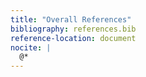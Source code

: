```yaml
---
title: "Overall References"
bibliography: references.bib
reference-location: document
nocite: |
  @*
---
```


:::::: {.column-page-inset-right}
::: {#refs}
:::
::::::
